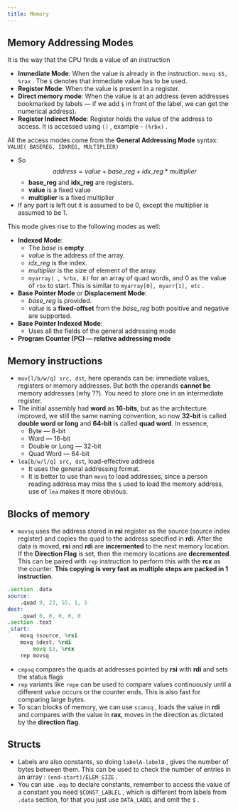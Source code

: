 ```yaml
---
title: Memory
---
```


## Memory Addressing Modes

It is the way that the CPU finds a value of an instruction

-   **Immediate Mode**: When the value is already in the instruction. `movq $5, %rax` . The `$` denotes that
    immediate value has to be used.
-   **Register Mode**: When the value is present in a register.
-   **Direct memory mode**: When the value is at an address (even addresses bookmarked by labels — if we add
    `$` in front of the label, we can get the numerical address).
-   **Register Indirect Mode**: Register holds the value of the address to access. It is accessed using `()` ,
    example - `(%rbx)` .

All the access modes come from the **General Addressing Mode** syntax: `VALUE( BASEREG, IDXREG, MULTIPLIER)`

-   So $$ address= value + base\_reg + idx\_reg * multiplier $$
    -   **base_reg** and **idx_reg** are registers.
    -   **value** is a fixed value
    -   **multiplier** is a fixed multiplier
-   If any part is left out it is assumed to be $0$, except the multiplier is assumed to be $1$.

This mode gives rise to the following modes as well:

-   **Indexed Mode**:
    -   The _base_ is **empty**.
    -   _value_ is the address of the array.
    -   _idx_reg_ is the index.
    -   _multiplier_ is the size of element of the array.
    -   `myarray( , %rbx, 8)` for an array of quad words, and 0 as the value of `rbx` to start. This is
        similar to `myarray[0], myarr[1], etc` .
-   **Base Pointer Mode** or **Displacement Mode**:
    -   _base_reg_ is provided.
    -   _value_ is a **fixed-offset** from the _base_reg_ both positive and negative are supported.
-   **Base Pointer Indexed Mode**:
    -   Uses all the fields of the general addressing mode
-   **Program Counter (PC) — relative addressing mode**

## Memory instructions

-   `mov[l/b/w/q] src, dst`_,_ here operands can be: immediate values, registers or memory addresses. But both
    the operands **cannot be** memory addresses (why ??). You need to store one in an intermediate register.
-   The initial assembly had **word** as **16-bits**, but as the architecture improved, we still the same
    naming convention, so now **32-bit** is called **double word or long** and **64-bit** is called **quad
    word**. In essence,
    -   Byte — 8-bit
    -   Word — 16-bit
    -   Double or Long — 32-bit
    -   Quad Word — 64-bit
-   `lea[b/w/l/q] src, dst`_,_ load-effective address
    -   It uses the general addressing format.
    -   It is better to use than `movq` to load addresses, since a person reading address may miss the `$`
        used to load the memory address, use of `lea` makes it more obvious.

## Blocks of memory

-   `movsq` uses the address stored in **rsi** register as the source (source index register) and copies the
    quad to the address specified in **rdi**. After the data is moved, **rsi** and **rdi** are **incremented**
    to the next memory location. If the **Direction Flag** is set, then the memory locations are
    **decremented**. This can be paired with `rep` instruction to perform this with the **rcx** as the
    counter. **This copying is very fast as multiple steps are packed in 1 instruction**.

```asm
.section .data
source:
    .quad 9, 23, 55, 1, 3
dest:
    .quad 0, 0, 0, 0, 0
.section .text
_start:
    movq $source, %rsi
    movq $dest, %rdi
		movq $3, %rcx
    rep movsq
```

-   `cmpsq` compares the quads at addresses pointed by **rsi** with **rdi** and sets the status flags
-   `rep` variants like `repe` can be used to compare values continuously until a different value occurs or
    the counter ends. This is also fast for comparing large bytes.
-   To scan blocks of memory, we can use `scansq` , loads the value in **rdi** and compares with the value in
    **rax**, moves in the direction as dictated by the **direction flag**.

## Structs

-   Labels are also constants, so doing `labelA-labelB` , gives the number of bytes between them. This can be
    used to check the number of entries in an array : `(end-start)/ELEM_SIZE` .
-   You can use `.equ` to declare constants, remember to access the value of a constant you need
    `$CONST_LABLEL` , which is different from labels from `.data` section, for that you just use `DATA_LABEL`
    and omit the `$` .
